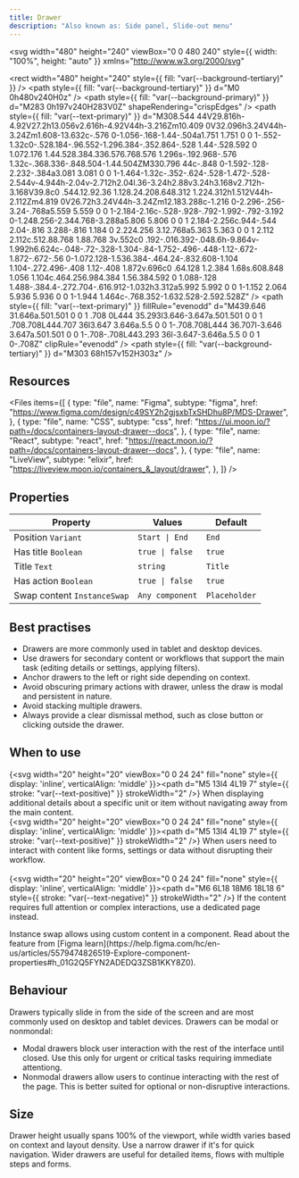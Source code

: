 ```yaml
---
title: Drawer
description: "Also known as: Side panel, Slide-out menu"
---
```


<svg
  width="480"
  height="240"
  viewBox="0 0 480 240"
  style={{ width: "100%", height: "auto" }}
  xmlns="http://www.w3.org/2000/svg"
>
  <rect
    width="480"
    height="240"
    style={{ fill: "var(--background-tertiary)" }}
  />
  <path style={{ fill: "var(--background-tertiary)" }} d="M0 0h480v240H0z" />
  <path
    style={{ fill: "var(--background-primary)" }}
    d="M283 0h197v240H283V0Z"
    shapeRendering="crispEdges"
  />
  <path
    style={{ fill: "var(--text-primary)" }}
    d="M308.544 44V29.816h-4.92V27.2h13.056v2.616h-4.92V44h-3.216Zm10.409 0V32.096h3.24V44h-3.24Zm1.608-13.632c-.576 0-1.056-.168-1.44-.504a1.751 1.751 0 0 1-.552-1.32c0-.528.184-.96.552-1.296.384-.352.864-.528 1.44-.528.592 0 1.072.176 1.44.528.384.336.576.768.576 1.296s-.192.968-.576 1.32c-.368.336-.848.504-1.44.504ZM330.796 44c-.848 0-1.592-.128-2.232-.384a3.081 3.081 0 0 1-1.464-1.32c-.352-.624-.528-1.472-.528-2.544v-4.944h-2.04v-2.712h2.04l.36-3.24h2.88v3.24h3.168v2.712h-3.168V39.8c0 .544.12.92.36 1.128.24.208.648.312 1.224.312h1.512V44h-2.112Zm4.819 0V26.72h3.24V44h-3.24Zm12.183.288c-1.216 0-2.296-.256-3.24-.768a5.559 5.559 0 0 1-2.184-2.16c-.528-.928-.792-1.992-.792-3.192 0-1.248.256-2.344.768-3.288a5.806 5.806 0 0 1 2.184-2.256c.944-.544 2.04-.816 3.288-.816 1.184 0 2.224.256 3.12.768a5.363 5.363 0 0 1 2.112 2.112c.512.88.768 1.88.768 3v.552c0 .192-.016.392-.048.6h-9.864v-1.992h6.624c-.048-.72-.328-1.304-.84-1.752-.496-.448-1.12-.672-1.872-.672-.56 0-1.072.128-1.536.384-.464.24-.832.608-1.104 1.104-.272.496-.408 1.12-.408 1.872v.696c0 .64.128 1.2.384 1.68s.608.848 1.056 1.104c.464.256.984.384 1.56.384.592 0 1.088-.128 1.488-.384.4-.272.704-.616.912-1.032h3.312a5.992 5.992 0 0 1-1.152 2.064 5.936 5.936 0 0 1-1.944 1.464c-.768.352-1.632.528-2.592.528Z"
  />
  <path
    style={{ fill: "var(--text-primary)" }}
    fillRule="evenodd"
    d="M439.646 31.646a.501.501 0 0 1 .708 0L444 35.293l3.646-3.647a.501.501 0 0 1 .708.708L444.707 36l3.647 3.646a.5.5 0 0 1-.708.708L444 36.707l-3.646 3.647a.501.501 0 0 1-.708-.708L443.293 36l-3.647-3.646a.5.5 0 0 1 0-.708Z"
    clipRule="evenodd"
  />
  <path
    style={{ fill: "var(--background-tertiary)" }}
    d="M303 68h157v152H303z"
  />
</svg>

## Resources

<Files
  items={[
    {
      type: "file",
      name: "Figma",
      subtype: "figma",
      href: "https://www.figma.com/design/c49SY2h2gjsxbTxSHDhu8P/MDS-Drawer",
    },
    {
      type: "file",
      name: "CSS",
      subtype: "css",
      href: "https://ui.moon.io/?path=/docs/containers-layout-drawer--docs",
    },
    {
      type: "file",
      name: "React",
      subtype: "react",
      href: "https://react.moon.io/?path=/docs/containers-layout-drawer--docs",
    },
    {
      type: "file",
      name: "LiveView",
      subtype: "elixir",
      href: "https://liveview.moon.io/containers_&_layout/drawer",
    },
  ]}
/>

## Properties

| **Property**                | **Values**      | **Default**   |
| --------------------------- | --------------- | ------------- |
| Position `Variant`          | `Start \| End`  | `End`         |
| Has title `Boolean`         | `true \| false` | `true`        |
| Title `Text`                | `string`        | `Title`       |
| Has action `Boolean`        | `true \| false` | `true`        |
| Swap content `InstanceSwap` | `Any component` | `Placeholder` |

## Best practises

- Drawers are more commonly used in tablet and desktop devices.
- Use drawers for secondary content or workflows that support the main task (editing details or settings, applying filters).
- Anchor drawers to the left or right side depending on context.
- Avoid obscuring primary actions with drawer, unless the draw is modal and persistent in nature.
- Avoid stacking multiple drawers.
- Always provide a clear dismissal method, such as close button or clicking outside the drawer.

## When to use

{<svg width="20" height="20" viewBox="0 0 24 24" fill="none" style={{ display: 'inline', verticalAlign: 'middle' }}><path d="M5 13l4 4L19 7" style={{ stroke: "var(--text-positive)" }} strokeWidth="2" /></svg>} When displaying additional details about a specific unit or item without navigating away from the main content. <br/>
{<svg width="20" height="20" viewBox="0 0 24 24" fill="none" style={{ display: 'inline', verticalAlign: 'middle' }}><path d="M5 13l4 4L19 7" style={{ stroke: "var(--text-positive)" }} strokeWidth="2" /></svg>} When users need to interact with content like forms, settings or data without disrupting their workflow. <br/><br/>
{<svg width="20" height="20" viewBox="0 0 24 24" fill="none" style={{ display: 'inline', verticalAlign: 'middle' }}><path d="M6 6L18 18M6 18L18 6" style={{ stroke: "var(--text-negative)" }} strokeWidth="2" /></svg>} If the content requires full attention or complex interactions, use a dedicated page instead. <br/>

<Note type="info" title="Note">
  Instance swap allows using custom content in a component. Read about the
  feature from [Figma
  learn](https://help.figma.com/hc/en-us/articles/5579474826519-Explore-component-properties#h_01G2Q5FYN2ADEDQ3ZSB1KKY8Z0).
</Note>

## Behaviour

Drawers typically slide in from the side of the screen and are most commonly used on desktop and tablet devices.
Drawers can be modal or nonmondal:

- Modal drawers block user interaction with the rest of the interface until closed. Use this only for urgent or critical tasks requiring immediate attentiong.
- Nonmodal drawers allow users to continue interacting with the rest of the page. This is better suited for optional or non-disruptive interactions.

## Size

Drawer height usually spans 100% of the viewport, while width varies based on context and layout density. Use a narrow drawer if it's for quick navigation. Wider drawers are useful for detailed items, flows with multiple steps and forms.
